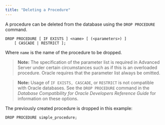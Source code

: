 ```yaml
---
title: "Deleting a Procedure"
---
```


<div id="deleting_a_procedure" class="registered_link"></div>


A procedure can be deleted from the database using the `DROP PROCEDURE` command.

``` text
DROP PROCEDURE [ IF EXISTS ] <name> [ (<parameters>) ]
    [ CASCADE | RESTRICT ];
```

Where `name` is the name of the procedure to be dropped.

> **Note:** The specification of the parameter list is required in Advanced Server under certain circumstances such as if this is an overloaded procedure. Oracle requires that the parameter list always be omitted.


> **Note:** Usage of `IF EXISTS, CASCADE`, or `RESTRICT` is not compatible with Oracle databases. See the `DROP PROCEDURE` command in the *Database Compatibility for Oracle Developers Reference Guide* for information on these options.


The previously created procedure is dropped in this example:

``` text
DROP PROCEDURE simple_procedure;
```
